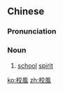 ==Chinese==
{{zh-forms|s=校风}}

===Pronunciation===
{{zh-pron
|m=xiàofēng
|c=haau6 fung1
|mn=hāu-hong
|cat=n
}}

===Noun===
{{zh-noun}}

# [[school]] [[spirit]]

[[ko:校風]]
[[zh:校風]]